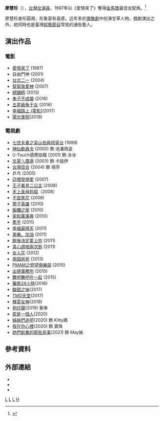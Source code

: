 {{藝人
|姓名 = 廖慧珍
|類型 = 女演員
|圖片 = 
|圖片尺寸 =
|圖片簡介 =
|羅馬拼音 = Hui-Jen Liao
|英文名 = Jane Liao
|暱稱 =
|國籍 = {{ROC}}
|籍貫 = 
|出生日期 = {{birth_date_and _age|1970|12|29}}
|出生地點 =[[屏東縣|屏東縣]][[恆春鎮|恆春鎮]]
|逝世日期 =
|逝世地點 =
|職業 = [[演員|演員]]
|語言 = [[中華民國國語|國語]]、[[台語|台語]]
|教育程度 = 
|配偶 =
|出道地點 =
|出道日期 = 
|出道作 = 
|代表作 =
|活躍年代 = 
|唱片公司 =
|經紀公司 =
|網站 = 
|IMDb = 0508680
|獎項 = {{awards|name=[[金馬獎|金馬獎]] |award=最佳女配角獎 |year=1997年 |title=《[[愛情來了|愛情來了]]》 |role=}}
|音樂專輯 =
|電影 =
}}

'''廖慧珍'''（{{bd|1970年|12月29日|catIdx=L}}），[[台灣|台灣]][[女演員|女演員]]，1997年以《愛情來了》奪得[[金馬獎|金馬獎]]最佳女配角。<ref>{{cite web|title=台北演藝動態時報|url=http://www.tpestar.com/starContent/10/88/|accessdate=2014-02-28|deadurl=yes|archiveurl=https://web.archive.org/web/20140307120433/http://www.tpestar.com/starContent/10/88/|archivedate=2014-03-07}}</ref>

廖慧珍身形圓潤，形象富有喜感，近年多於[[偶像劇|偶像劇]]中扮演甘草人物。戲劇演出之外，她同時也是臺灣[[綜藝節目|綜藝節目]]常見的通告藝人。

== 演出作品 ==
===電影===
*[[愛情來了|愛情來了]] (1997) 
*自由門神 (2001)
*[[台北二一|台北二一]] (2004)
*[[幫幫我愛神|幫幫我愛神]] (2007)
*[[總舖師_(電影)|總舖師]] (2013)
*[[奉子不成婚|奉子不成婚]] (2016)
*[[五星級魚干女|五星級魚干女]] (2016)
*[[幸福路上_(電影)|幸福路上 (電影)]](2017)
*[[陽光普照|陽光普照]](2019)

===電視劇===
*[[七世夫妻之梁山伯與祝英台|七世夫妻之梁山伯與祝英台]] (1999)
*[[神仙動員令|神仙動員令]] (2000) 飾 池潘雨姿
*U-Touch感應拍檔 (2001) 飾 冰冰
*[[文英ㄟ厝邊|文英ㄟ厝邊]] (2003) 飾 卡娃伊
*[[台灣百合_(電視劇)|台灣百合]] (2004) 飾 項萍
*乒乓 (2005)
*[[這裡發現愛|這裡發現愛]] (2007)
*[[王子看見二公主|王子看見二公主]] (2008)
*[[天上圣母妈祖|天上圣母妈祖]]（2008）
*[[不良笑花|不良笑花]] (2008)
*[[帶子英雄|帶子英雄]] (2010)
*[[飯糰之家|飯糰之家]] (2010)
*[[家和萬事興_(2010年電視劇)|家和萬事興]] (2010)
*[[牽手_(2011年電視劇)|牽手]] (2011)
*[[幸福最晴天|幸福最晴天]] (2011)
*[[美樂。加油|美樂。加油]] (2011)
*[[醉後決定愛上你|醉後決定愛上你]] (2011)
*[[真心請按兩次鈴|真心請按兩次鈴]] (2011)
*[[女人花_(2012年電視劇)|女人花]] (2012)
*[[兩個爸爸|兩個爸爸]] (2013)
*[[PMAM之慾望俱樂部|PMAM之慾望俱樂部]] (2015)
*[[出境事務所|出境事務所]] (2015)
*[[舞吧舞吧在一起|舞吧舞吧在一起]] (2015)
*[[藥笑24小時|藥笑24小時]](2016)
*[[酸甜之味|酸甜之味]](2017)
*[[TMD天堂|TMD天堂]](2017)
*[[種菜女神|種菜女神]](2018)
*[[炮仔聲_(台灣電視劇)|炮仔聲]](2019) 客串
*[[若是一個人|若是一個人]](2020)
*[[姊妹們追吧|姊妹們追吧]](2020) 飾 Kitty媽
*[[我在你心裡|我在你心裡]](2020) 飾 寶珠
*[[她們創業的那些鳥事|她們創業的那些鳥事]](2021) 飾 May姊

==參考資料==
{{reflist}}

==外部連結==
*{{imdb name|0508680}}{{en}}
*{{Hkmdb name|35182}}
*{{Mtime people|1176396}}

{{金馬獎最佳女配角|第34屆}}

{{DEFAULTSORT:Liao廖}}
[[Category:金馬獎最佳女配角得主|L]]
[[Category:台灣電影女演員|L]]
[[Category:台灣電視女演員|L]]
[[Category:廖姓|H]]